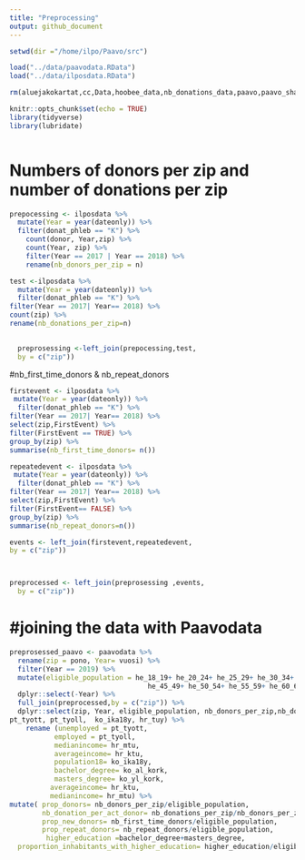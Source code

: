 ```yaml
---
title: "Preprocessing"
output: github_document
---
```

```r
setwd(dir ="/home/ilpo/Paavo/src")
```

```r
load("../data/paavodata.RData")
load("../data/ilposdata.RData")
```


```r

rm(aluejakokartat,cc,Data,hoobee_data,nb_donations_data,paavo,paavo_shares,paavo_vars,paavo18,preprocessed_paavo_data,summarised_donor_data,zipcode_maps,api_key,columns_to_mutate,corvallis,file,hb_data,helsinki,i,results,share_column_suffix,sp.vaesto,collapse_names,data,get_geo,map_fi_zipcode,map_fi_zipcode_interactive,order_columns,paavo_vars_shares,paavo_aggr,sum_finite,wmean,zip_code_map,fi_commune_number2name,donations_data)
```

```r
knitr::opts_chunk$set(echo = TRUE)
library(tidyverse)
library(lubridate)



```


# Numbers of donors per zip and number of donations per zip
```r
prepocessing <- ilposdata %>% 
  mutate(Year = year(dateonly)) %>% 
  filter(donat_phleb == "K") %>% 
    count(donor, Year,zip) %>% 
    count(Year, zip) %>% 
    filter(Year == 2017 | Year == 2018) %>%
    rename(nb_donors_per_zip = n) 
```


```r
test <-ilposdata %>% 
  mutate(Year = year(dateonly)) %>%  
  filter(donat_phleb == "K") %>% 
filter(Year == 2017| Year== 2018) %>% 
count(zip) %>% 
rename(nb_donations_per_zip=n) 
  
```

```r

  preprosessing <-left_join(prepocessing,test,
  by = c("zip"))
```


#nb_first_time_donors & nb_repeat_donors

```r
firstevent <- ilposdata %>% 
 mutate(Year = year(dateonly)) %>%  
  filter(donat_phleb == "K") %>% 
filter(Year == 2017| Year== 2018) %>% 
select(zip,FirstEvent) %>% 
filter(FirstEvent == TRUE) %>% 
group_by(zip) %>% 
summarise(nb_first_time_donors= n()) 
```


```r
repeatedevent <- ilposdata %>% 
 mutate(Year = year(dateonly)) %>%  
  filter(donat_phleb == "K") %>% 
filter(Year == 2017| Year== 2018) %>% 
select(zip,FirstEvent) %>% 
filter(FirstEvent== FALSE) %>% 
group_by(zip) %>% 
summarise(nb_repeat_donors=n())

events <- left_join(firstevent,repeatedevent,
by = c("zip"))




```


```r
preprocessed <- left_join(preprosessing ,events,
  by = c("zip"))
```


# #joining the data with Paavodata

```r
preprosessed_paavo <- paavodata %>% 
  rename(zip = pono, Year= vuosi) %>%   
  filter(Year == 2019) %>% 
  mutate(eligible_population = he_18_19+ he_20_24+ he_25_29+ he_30_34+ he_40_44+
                                  he_45_49+ he_50_54+ he_55_59+ he_60_64+ he_65_69,) %>% 
  dplyr::select(-Year) %>% 
  full_join(preprocessed,by = c("zip")) %>% 
  dplyr::select(zip, Year, eligible_population, nb_donors_per_zip,nb_donations_per_zip, nb_first_time_donors, nb_repeat_donors, hr_mtu, hr_ktu,nimi, ko_al_kork, ko_yl_kork,
pt_tyott, pt_tyoll,  ko_ika18y, hr_tuy) %>% 
    rename (unemployed = pt_tyott,
           employed = pt_tyoll,
           medianincome= hr_mtu,
           averageincome= hr_ktu,
           population18= ko_ika18y,
           bachelor_degree= ko_al_kork,
           masters_degree= ko_yl_kork,
          averageincome= hr_ktu,
          medianincome= hr_mtu) %>% 
mutate( prop_donors= nb_donors_per_zip/eligible_population,
        nb_donation_per_act_donor= nb_donations_per_zip/nb_donors_per_zip,
        prop_new_donors= nb_first_time_donors/eligible_population,
        prop_repeat_donors= nb_repeat_donors/eligible_population,
         higher_education =bachelor_degree+masters_degree, 
  proportion_inhabitants_with_higher_education= higher_education/eligible_population)


```






